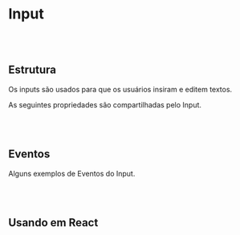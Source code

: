 
# Input

<br></br>

## Estrutura

Os inputs são usados para que os usuários insiram e editem textos.

<Canvas of={InputStories.Properties}></Canvas>

<Meta isTemplate />

As seguintes propriedades são compartilhadas pelo Input.

<Controls />

<br></br>

## Eventos

Alguns exemplos de Eventos do Input.

<Source of={InputStories.Events} />

<br></br>

## Usando em React

<Source of={InputStories.FrameworkReact} />

